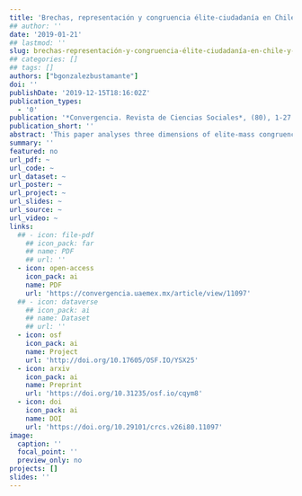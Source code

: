 ```yaml
---
title: 'Brechas, representación y congruencia élite-ciudadanía en Chile y Uruguay'
## author: ''
date: '2019-01-21'
## lastmod: ''
slug: brechas-representación-y-congruencia-élite-ciudadanía-en-chile-y-uruguay
## categories: []
## tags: []
authors: ["bgonzalezbustamante"]
doi: ''
publishDate: '2019-12-15T18:16:02Z'
publication_types:
  - '0'
publication: '*Convergencia. Revista de Ciencias Sociales*, (80), 1-27. DOI: 10.29101/crcs.v26i80.11097'
publication_short: ''
abstract: 'This paper analyses three dimensions of elite-mass congruence in Chile and  Uruguay:  (a)  ideological;  (b)  public issues,  support, and satisfaction with democracy; and, (c) economic preferences on the role of the State. Data from probabilistic national surveys and surveys on elites financed by IDRC-Canada and carried out from  2013  to  2014  in each country are used.  Congruence indexes are calculated to identify gaps between citizens and representatives. The main indexes used are Relative Citizen Congruence and Earth Mover’s Distance, a recent innovation borrowed from computer science. The findings show a greater ideological congruence in Chile, a greater congruence on support to democracy in  Uruguay, and important gaps on education issues in  Chile.  Furthermore,  in both countries, there is greater congruence regarding relevant public issues between higher socioeconomic level population and the political elite.'
summary: ''
featured: no
url_pdf: ~
url_code: ~
url_dataset: ~
url_poster: ~
url_project: ~
url_slides: ~
url_source: ~
url_video: ~
links:
  ## - icon: file-pdf
    ## icon_pack: far
    ## name: PDF
    ## url: ''
  - icon: open-access 
    icon_pack: ai
    name: PDF
    url: 'https://convergencia.uaemex.mx/article/view/11097'
  ## - icon: dataverse
    ## icon_pack: ai
    ## name: Dataset
    ## url: ''
  - icon: osf
    icon_pack: ai
    name: Project
    url: 'http://doi.org/10.17605/OSF.IO/YSX25'
  - icon: arxiv
    icon_pack: ai
    name: Preprint
    url: 'https://doi.org/10.31235/osf.io/cqym8'
  - icon: doi
    icon_pack: ai
    name: DOI
    url: 'https://doi.org/10.29101/crcs.v26i80.11097'
image:
  caption: ''
  focal_point: ''
  preview_only: no
projects: []
slides: ''
---
```

